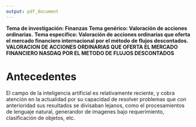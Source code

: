 ```yaml
---
output: pdf_document
---
```


**Tema de investigación: Finanzas**
\newline
**Tema genérico: Valoración de acciones ordinarias.**
\newline
**Tema específico: Valoración de acciones ordinarias que oferta el mercado financiero internacional por el método de flujos descontados.**
\newline
\newline
**VALORACION DE ACCIONES ORDINARIAS QUE OFERTA EL MERCADO FINANCIERO NASDAQ POR EL METODO DE FLUJOS DESCONTADOS**

# Antecedentes
El campo de la inteligencia artificial es relativamente reciente, y cobra atención en la actualidad por su capacidad de resolver problemas que con anterioridad sus resultados se divisaban lejanos, como el procesamientos de lenguaje natural, generandor de imagenes bajo requerimiento, clasificación de objetos, etc.

